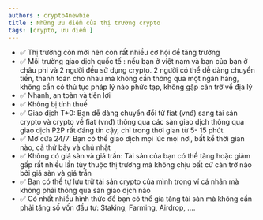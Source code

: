 ```yaml
---
authors : crypto4newbie
title : Những ưu điểm của thị trường crypto
tags: [crypto, ưu điểm ]
---
```

+ ✅ Thị trường còn mới nên còn rất nhiều cơ hội để tăng trưởng
+ ✅ Môi trường giao dịch quốc tế : nếu bạn ở việt nam và bạn của bạn ở châu phi và 2 người đều sử dụng crypto. 2 người có thể dễ dàng chuyển tiền, thanh toán cho nhau mà không cần thông qua một ngân hàng, không cần có thủ tục pháp lý nào phức tạp, không gặp cản trở về địa lý  
+ ✅ Nhanh, an toàn và tiện lợi
+ ✅ Không bị tính thuế
+ ✅ Giao dịch T+0: Bạn dễ dàng chuyển đổi từ fiat (vnđ) sang tài sản crypto và crypto về fiat (vnđ) thông qua các sàn giao dịch thông qua giao dịch P2P rất đáng tin cậy, chỉ trong thời gian từ 5- 15 phút 
+ ✅ Mở cửa 24/7: Bạn có thể giao dịch mọi lúc mọi nơi, bất kể thời gian nào, cả thứ bảy và chủ nhật 
+ ✅ Không có giá sàn và giá trần: Tài sản của bạn có thể tăng hoặc giảm gấp rất nhiều lần  tùy thuộc thị trường mà không chịu bất cứ cản trở nào bởi giá sàn và giá trần  
+ ✅ Bạn có thể tự lưu trữ tài sản crypto của mình trong ví cá nhân mà không phải thông qua sàn giao dịch nào
+ ✅ Có nhất nhiều hình thức để bạn có thể gia tăng tài sản mà không cần phải tăng số vốn đầu tư: Staking, Farming, Airdrop, ....
